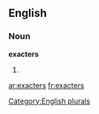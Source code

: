 
==English==

===Noun===
'''exacters'''

# {{plural of|[[exacter]]}}

[[Category:English plurals]]

[[ar:exacters]]
[[fr:exacters]]